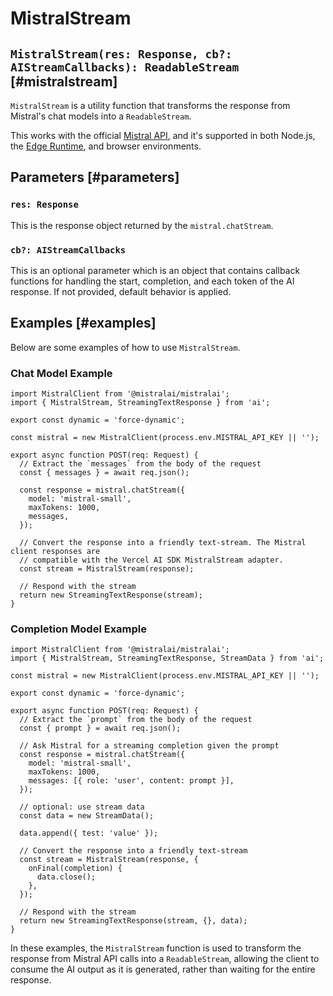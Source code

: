 # MistralStream

## `MistralStream(res: Response, cb?: AIStreamCallbacks): ReadableStream` [#mistralstream]

`MistralStream` is a utility function that transforms the response from Mistral's chat models into a `ReadableStream`.

This works with the official [Mistral API](https://mistral.ai/), and it's supported in both Node.js, the [Edge Runtime](https://edge-runtime.vercel.app), and browser environments.

## Parameters [#parameters]

### `res: Response`

This is the response object returned by the `mistral.chatStream`.

### `cb?: AIStreamCallbacks`

This is an optional parameter which is an object that contains callback functions for handling the start, completion, and each token of the AI response. If not provided, default behavior is applied.

## Examples [#examples]

Below are some examples of how to use `MistralStream`.

### Chat Model Example

```tsx filename="app/api/chat/route.ts" showLineNumbers
import MistralClient from '@mistralai/mistralai';
import { MistralStream, StreamingTextResponse } from 'ai';

export const dynamic = 'force-dynamic';

const mistral = new MistralClient(process.env.MISTRAL_API_KEY || '');

export async function POST(req: Request) {
  // Extract the `messages` from the body of the request
  const { messages } = await req.json();

  const response = mistral.chatStream({
    model: 'mistral-small',
    maxTokens: 1000,
    messages,
  });

  // Convert the response into a friendly text-stream. The Mistral client responses are
  // compatible with the Vercel AI SDK MistralStream adapter.
  const stream = MistralStream(response);

  // Respond with the stream
  return new StreamingTextResponse(stream);
}
```

### Completion Model Example

```tsx filename="app/api/completion/route.ts" showLineNumbers
import MistralClient from '@mistralai/mistralai';
import { MistralStream, StreamingTextResponse, StreamData } from 'ai';

const mistral = new MistralClient(process.env.MISTRAL_API_KEY || '');

export const dynamic = 'force-dynamic';

export async function POST(req: Request) {
  // Extract the `prompt` from the body of the request
  const { prompt } = await req.json();

  // Ask Mistral for a streaming completion given the prompt
  const response = mistral.chatStream({
    model: 'mistral-small',
    maxTokens: 1000,
    messages: [{ role: 'user', content: prompt }],
  });

  // optional: use stream data
  const data = new StreamData();

  data.append({ test: 'value' });

  // Convert the response into a friendly text-stream
  const stream = MistralStream(response, {
    onFinal(completion) {
      data.close();
    },
  });

  // Respond with the stream
  return new StreamingTextResponse(stream, {}, data);
}
```

In these examples, the `MistralStream` function is used to transform the response from Mistral API calls into a `ReadableStream`, allowing the client to consume the AI output as it is generated, rather than waiting for the entire response.
